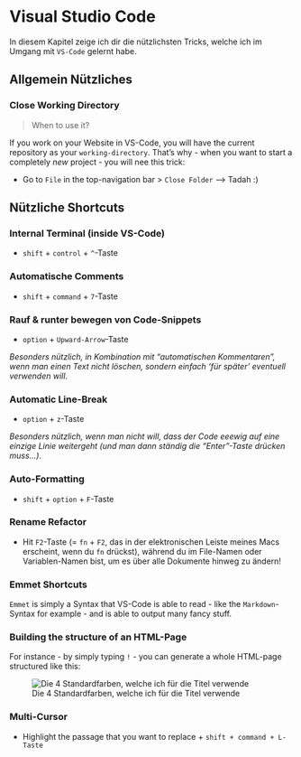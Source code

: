 # Visual Studio Code

In diesem Kapitel zeige ich dir die nützlichsten Tricks, welche ich im Umgang mit `VS-Code` gelernt habe.

## Allgemein Nützliches

### Close Working Directory

> When to use it?

If you work on your Website in VS-Code, you will have the current repository as your `working-directory`. That's why - when you want to start a completely _new_ project - you will nee this trick:

- Go to `File` in the top-navigation bar > `Close Folder` --> Tadah :)

## Nützliche Shortcuts

### Internal Terminal (inside VS-Code)

- `shift` + `control` + `^`-Taste

### Automatische Comments

- `shift` + `command` + `7`-Taste

### Rauf & runter bewegen von Code-Snippets

- `option` + `Upward-Arrow`-Taste

_Besonders nützlich, in Kombination mit "automatischen Kommentaren", wenn man einen Text nicht löschen, sondern einfach 'für später' eventuell verwenden will_.

### Automatic Line-Break

- `option` + `z`-Taste

_Besonders nützlich, wenn man nicht will, dass der Code eeewig auf eine einzige Linie weitergeht (und man dann ständig die "Enter"-Taste drücken muss...)_.

### Auto-Formatting

- `shift` + `option` + `F`-Taste

### Rename Refactor

- Hit `F2`-Taste (= `fn` + `F2`, das in der elektronischen Leiste meines Macs erscheint, wenn du `fn` drückst), während du im File-Namen oder Variablen-Namen bist, um es über alle Dokumente hinweg zu ändern! 

### Emmet Shortcuts

`Emmet` is simply a Syntax that VS-Code is able to read - like the `Markdown`-Syntax for example - and is able to output many fancy stuff. 

### Building the structure of an HTML-Page

For instance - by simply typing `!` - you can generate a whole HTML-page structured like this: 

![Die 4 Standardfarben, welche ich für die Titel verwende](./bilder/vs-code/verwendete-farben.jpg)

### Multi-Cursor

- Highlight the passage that you want to replace + `shift + command + L-Taste`


